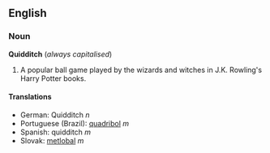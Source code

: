 ==English==
=== Noun ===
'''Quidditch''' (''always capitalised'')

# A popular ball game played by the wizards and witches in J.K. Rowling's Harry Potter books.

==== Translations ====
*German: Quidditch ''n''
*Portuguese (Brazil): [[quadribol]] ''m''
*Spanish: quidditch ''m''
*Slovak: [[metlobal]] ''m''